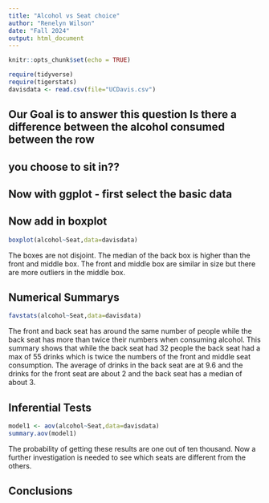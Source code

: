 ```yaml
---
title: "Alcohol vs Seat choice"
author: "Renelyn Wilson"
date: "Fall 2024"
output: html_document
---
```


```r
knitr::opts_chunk$set(echo = TRUE)
```

```r
require(tidyverse)
require(tigerstats)
davisdata <- read.csv(file="UCDavis.csv")
```
## Our Goal is to answer this question Is there a difference between the alcohol consumed between the row
## you choose to sit in??

## Now with ggplot - first select the basic data


## Now add in boxplot
```r
boxplot(alcohol~Seat,data=davisdata)
```

The boxes are not disjoint. The median of the back box is higher than the front and middle box. The front and middle box are similar in size but there are more outliers in the middle box. 
  

## Numerical Summarys 

```r
favstats(alcohol~Seat,data=davisdata)
```
The front and back seat has around the same number of people while the back seat has more than twice their numbers when consuming alcohol. This summary shows that while the back seat had 32 people the back seat had a max of 55 drinks which is twice the numbers of the front and middle seat consumption. The average of drinks in the back seat are at 9.6 and the drinks for the front seat are about 2 and the back seat has a median of about 3. 


## Inferential Tests

```r
model1 <- aov(alcohol~Seat,data=davisdata)
summary.aov(model1)
```
The probability of getting these results are one out of ten thousand. Now a further investigation is needed to see which seats are different from the others. 

## Conclusions


